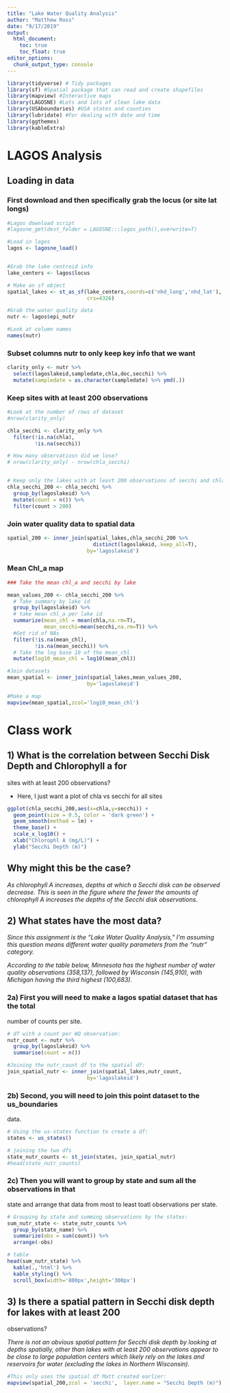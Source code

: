 ```yaml
---
title: "Lake Water Quality Analysis"
author: "Matthew Ross"
date: "9/17/2019"
output:
  html_document:
    toc: true
    toc_float: true
editor_options: 
  chunk_output_type: console
---
```




```r
library(tidyverse) # Tidy packages
library(sf) #Spatial package that can read and create shapefiles 
library(mapview) #Interactive maps
library(LAGOSNE) #Lots and lots of clean lake data
library(USAboundaries) #USA states and counties
library(lubridate) #For dealing with date and time
library(ggthemes)
library(kableExtra)
```


# LAGOS Analysis


## Loading in data


### First download and then specifically grab the locus (or site lat longs)
```r
#Lagos download script
#lagosne_get(dest_folder = LAGOSNE:::lagos_path(),overwrite=T)

#Load in lagos
lagos <- lagosne_load()


#Grab the lake centroid info
lake_centers <- lagos$locus

# Make an sf object 
spatial_lakes <- st_as_sf(lake_centers,coords=c('nhd_long','nhd_lat'),
                          crs=4326)

#Grab the water quality data
nutr <- lagos$epi_nutr

#Look at column names
names(nutr)
```

### Subset columns nutr to only keep key info that we want


```r
clarity_only <- nutr %>%
  select(lagoslakeid,sampledate,chla,doc,secchi) %>%
  mutate(sampledate = as.character(sampledate) %>% ymd(.))

```


### Keep sites with at least 200 observations 

```r

#Look at the number of rows of dataset
#nrow(clarity_only)

chla_secchi <- clarity_only %>%
  filter(!is.na(chla), 
         !is.na(secchi))

# How many observatiosn did we lose?
# nrow(clarity_only) - nrow(chla_secchi)


# Keep only the lakes with at least 200 observations of secchi and chla
chla_secchi_200 <- chla_secchi %>%
  group_by(lagoslakeid) %>%
  mutate(count = n()) %>%
  filter(count > 200)


```


### Join water quality data to spatial data

```r
spatial_200 <- inner_join(spatial_lakes,chla_secchi_200 %>%
                            distinct(lagoslakeid,.keep_all=T),
                          by='lagoslakeid')


```

### Mean Chl_a map

```r
### Take the mean chl_a and secchi by lake

mean_values_200 <- chla_secchi_200 %>%
  # Take summary by lake id
  group_by(lagoslakeid) %>%
  # take mean chl_a per lake id
  summarize(mean_chl = mean(chla,na.rm=T),
            mean_secchi=mean(secchi,na.rm=T)) %>%
  #Get rid of NAs
  filter(!is.na(mean_chl),
         !is.na(mean_secchi)) %>%
  # Take the log base 10 of the mean_chl
  mutate(log10_mean_chl = log10(mean_chl))

#Join datasets
mean_spatial <- inner_join(spatial_lakes,mean_values_200,
                          by='lagoslakeid') 

#Make a map
mapview(mean_spatial,zcol='log10_mean_chl')
```


# Class work

## 1) What is the correlation between Secchi Disk Depth and Chlorophyll a for
sites with at least 200 observations?

- Here, I just want a plot of chla vs secchi for all sites 

```r

ggplot(chla_secchi_200,aes(x=chla,y=secchi)) + 
  geom_point(size = 0.5, color = 'dark green') +
  geom_smooth(method = lm) +
  theme_base() + 
  scale_x_log10() +
  xlab("Chlorophl A (mg/L)") +
  ylab("Secchi Depth (m)")

```


## Why might this be the case? 

*As chlorophyll A increases, depths at which a Secchi disk can be observed decrease. This is seen in the figure where the fewer the amounts of chlorophyll A increases the depths of the Secchi disk observations.*

## 2) What states have the most data? 

*Since this assignment is the "Lake Water Quality Analysis," I'm assuming this question means different water quality parameters from the "nutr" category.*

*According to the table below, Minnesota has the highest number of water quality observations (358,137), followed by Wisconsin (145,910), with Michigan having the third highest (100,683).*

### 2a) First you will need to make a lagos spatial dataset that has the total 
number of counts per site.

```r

# df with a count per WQ observation:
nutr_count <- nutr %>%
  group_by(lagoslakeid) %>%
  summarise(count = n())

#Joining the nutr_count df to the spatial df:
join_spatial_nutr <- inner_join(spatial_lakes,nutr_count,
                          by='lagoslakeid')

```


### 2b) Second, you will need to join this point dataset to the us_boundaries 
data. 

```r
# Using the us-states function to create a df:
states <- us_states()

# joining the two dfs
state_nutr_counts <- st_join(states, join_spatial_nutr)
#head(state_nutr_counts)
```


### 2c) Then you will want to group by state and sum all the observations in that
state and arrange that data from most to least toatl observations per state. 

```r
# Grouping by state and summing observations by the states:
sum_nutr_state <- state_nutr_counts %>% 
  group_by(state_name) %>% 
  summarize(obs = sum(count)) %>% 
  arrange(-obs)

# table
head(sum_nutr_state) %>% 
  kable(.,'html') %>%
  kable_styling() %>%
  scroll_box(width='800px',height='300px')

```

## 3) Is there a spatial pattern in Secchi disk depth for lakes with at least 200 
observations?

*There is not an obvious spatial pattern for Secchi disk depth by looking at depths spatially, other than lakes with at least 200 observations appear to be close to large population centers which likely rely on the lakes and reservoirs for water (excluding the lakes in Northern Wisconsin).*

```r
#This only uses the spatial df Matt created earlier:
mapview(spatial_200,zcol = 'secchi',  layer.name = "Secchi Depth (m)")

```


